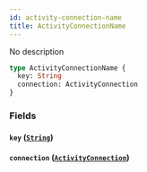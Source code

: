```yaml
---
id: activity-connection-name
title: ActivityConnectionName
---
```


No description

```graphql
type ActivityConnectionName {
  key: String
  connection: ActivityConnection
}
```

### Fields

#### `key` ([`String`](/v1/scalars/string))

#### `connection` ([`ActivityConnection`](/v1/objects/activity-connection))
